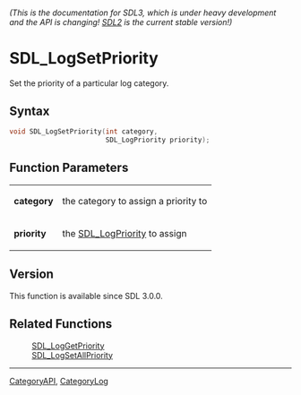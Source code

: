 ====== (This is the documentation for SDL3, which is under heavy development and the API is changing! [https://wiki.libsdl.org/ SDL2] is the current stable version!) ======
= SDL_LogSetPriority =

Set the priority of a particular log category.

== Syntax ==

<syntaxhighlight lang='c'>
void SDL_LogSetPriority(int category,
                        SDL_LogPriority priority);
</syntaxhighlight>

== Function Parameters ==

{|
|'''category'''
|the category to assign a priority to
|-
|'''priority'''
|the [[SDL_LogPriority]] to assign
|}

== Version ==

This function is available since SDL 3.0.0.

== Related Functions ==

:[[SDL_LogGetPriority]]
:[[SDL_LogSetAllPriority]]

----
[[CategoryAPI]], [[CategoryLog]]


